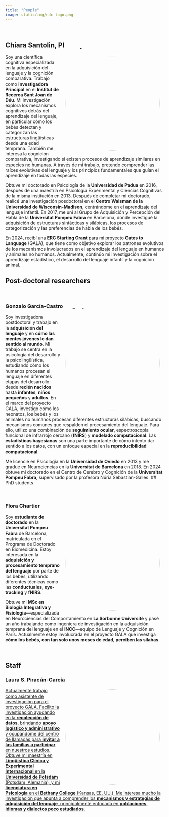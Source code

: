 ```yaml
---
title: "People"
image: static/img/ndc-logo.png
---
```

<link rel="stylesheet" href="https://cdnjs.cloudflare.com/ajax/libs/font-awesome/6.7.2/css/all.min.css" integrity="sha512-Evv84Mr4kqVGRNSgIGL/F/aIDqQb7xQ2vcrdIwxfjThSH8CSR7PBEakCr51Ck+w+/U6swU2Im1vVX0SVk9ABhg==" crossorigin="anonymous" referrerpolicy="no-referrer"/>

<br>

<h2>Chiara Santolin, PI&nbsp;&nbsp;&nbsp;&nbsp;&nbsp;<a href="mailto:chiara.santolin@sjd.es" class="shadow-sm"><i class="fas fa-envelope text-dark"></i></a>&nbsp;&nbsp;&nbsp;<a href="https://scholar.google.com/citations?user=j-liw-wAAAAJ" target="_blank"><i class="fas fa-graduation-cap text-dark"></i></a>&nbsp;&nbsp;<a href="https://orcid.org/0000-0002-8361-5574" target="_blank"><i class="fa-brands fa-orcid text-dark"></i>
</a>&nbsp;&nbsp;</h2>

![](static/img/chiara.jpg){width="300px" style="float: right; margin: 5px 15px 5px 15px; border-radius: 50%;"}

Soy una científica cognitiva especializada en la adquisición del lenguaje y la cognición comparativa. Trabajo como **Investigadora Principal** en el **Institut de Recerca Sant Joan de Déu**. Mi investigación explora los mecanismos cognitivos detrás del aprendizaje del lenguaje, en particular cómo los bebés detectan y categorizan las estructuras lingüísticas desde una edad temprana. También me interesa la cognición comparativa, investigando si existen procesos de aprendizaje similares en especies no humanas. A través de mi trabajo, pretendo comprender las raíces evolutivas del lenguaje y los principios fundamentales que guían el aprendizaje en todas las especies.

Obtuve mi doctorado en Psicología de la **Universidad de Padua** en 2016, después de una maestría en Psicología Experimental y Ciencias Cognitivas de la misma institución en 2013. Después de completar mi doctorado, realicé una investigación posdoctoral en el **Centro Waisman de la Universidad de Wisconsin-Madison**, centrándome en el aprendizaje del lenguaje infantil. En 2017, me uní al Grupo de Adquisición y Percepción del Habla de la **Universitat Pompeu Fabra** en Barcelona, ​​donde investigué la adquisición de estructuras sintácticas y silábicas, los procesos de categorización y las preferencias de habla de los bebés.

En 2024, recibí una **ERC Starting Grant** para mi proyecto **Gates to Language** (GALA), que tiene como objetivo explorar los patrones evolutivos de los mecanismos involucrados en el aprendizaje del lenguaje en humanos y animales no humanos. Actualmente, continúo mi investigación sobre el aprendizaje estadístico, el desarrollo del lenguaje infantil y la cognición animal.

## Post-doctoral researchers

<br>

<h3>Gonzalo García-Castro&nbsp;&nbsp;&nbsp;&nbsp;&nbsp;<a href="mailto:gonzalo.garcia@sjd.es" class="shadow-sm" target="_blank"><i class="fas fa-envelope text-dark"></i></a>&nbsp;&nbsp;&nbsp;<a href="https://scholar.google.com/citations?user=fHetiuQAAAAJ" target="_blank"><i class="fas fa-graduation-cap text-dark"></i>&nbsp;&nbsp;<a href="https://orcid.org/0000-0002-8553-4209" target="_blank"><i class="fa-brands fa-orcid text-dark"></i></a>&nbsp;&nbsp;<a href="https://twitter.com/gongcastro" target="_blank"><i class="fab fa-twitter text-dark"></i></a>&nbsp;&nbsp;<a href="https://www.linkedin.com/in/gongcastro/" target="_blank"><i class="fa-brands fa-linkedin-in text-dark"></i></a>&nbsp;&nbsp;<a href="https://bsky.app/profile/gongcastro.bsky.social" target="_blank"><i class="fa-brands fa-bluesky text-dark"></i>
</a>&nbsp;&nbsp;<a href="https://hub.docker.com/u/gongcastro" target="_blank"><i class="fa-brands fa-docker text-dark"></i></a>&nbsp;&nbsp;<a href="https://github.com/gongcastro" target="_blank"><i class="fab fa-github text-dark"></i></a></h3>


![](static/img/gonzalo.jpg){width="300px" style="float: right; margin: 5px 15px 5px 15px; border-radius: 50%;"}

Soy investigadora postdoctoral y trabajo en la **adquisición del lenguaje** y en **cómo las mentes jóvenes le dan sentido al mundo**. Mi trabajo se centra en la psicología del desarrollo y la psicolingüística, estudiando cómo los humanos procesan el lenguaje en diferentes etapas del desarrollo: desde **recién nacidos** hasta **infantes**, **niños pequeños** y **adultos**. En el marco del proyecto GALA, investigo cómo los neonatos, los bebés y los animales no humanos procesan diferentes estructuras silábicas, buscando mecanismos comunes que respalden el procesamiento del lenguaje. Para ello, utilizo una combinación de **seguimiento ocular**, espectroscopia funcional de infrarrojo cercano (**fNIRS**) y **modelado computacional**. Las **estadísticas bayesianas** son una parte importante de cómo intento dar sentido a los datos, con un enfoque especial en la **reproducibilidad computacional**.

Me licencié en Psicología en la **Universidad de Oviedo** en 2013 y me gradué en Neurociencias en la **Universitat de Barcelona** en 2018. En 2024 obtuve mi doctorado en el Centro de Cerebro y Cognición de la **Universitat Pompeu Fabra**, supervisado por la profesora Núria Sebastian-Galles.
## PhD students

<br>

<h3>Flora Chartier&nbsp;&nbsp;&nbsp;&nbsp;&nbsp;<a href="mailto:flora.chartier@sjd.es" class="shadow-sm" target="_blank"><i class="fas fa-envelope text-dark"></i></a></h3>

![](static/img/flora.jpg){width="300px" style="float: right; margin: 5px 15px 5px 15px; border-radius: 50%;"}

Soy **estudiante de doctorado** en la **Universitat Pompeu Fabra** de Barcelona, ​​matriculada en el Programa de Doctorado en Biomedicina. Estoy interesada en la **adquisición y procesamiento temprano del lenguaje** por parte de los bebés, utilizando diferentes técnicas como las **conductuales**, **eye-tracking** y **fNIRS**.

Obtuve mi **MSc en Biología Integrativa y Fisiología**---especializada en Neurociencias del Comportamiento en **La Sorbonne Université** y pasé un año trabajando como ingeniera de investigación en la adquisición temprana del lenguaje en el **INCC**---equipo de Lenguaje y Cognición en París. Actualmente estoy involucrada en el proyecto GALA que investiga **cómo los bebés, con tan solo unos meses de edad, perciben las sílabas**.

<br>

## Staff

<h3>Laura S. Piracún-García&nbsp;&nbsp;&nbsp;&nbsp;&nbsp;<a href="mailto:laurasirley.piracun@sjd.es" class="shadow-sm" target="_blank"><i class="fas fa-envelope text-dark"></i></h3>

![](static/img/laura.jpg){width="300px" style="float: right; margin: 5px 15px 5px 15px; border-radius: 50%;"}

Actualmente trabajo como asistente de investigación para el proyecto GALA. Facilito la investigación ayudando en la **recolección de datos**, brindando **apoyo logístico y administrativo** y ocupándome del centro de llamadas para **invitar a las familias a participar** en nuestros estudios. Obtuve mi maestría en **Lingüística Clínica y Experimental Internacional** en la **Universidad de Potsdam** (Potsdam, Alemania), y mi **licenciatura en Psicología** en el **Bethany College** (Kansas, EE. UU.). Me interesa mucho la investigación que apunta a comprender los **mecanismos y estrategias de adquisición del lenguaje**, principalmente enfocada en **poblaciones, idiomas y dialectos poco estudiados**.

